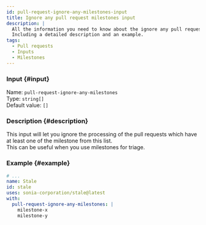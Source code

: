```yaml
---
id: pull-request-ignore-any-milestones-input
title: Ignore any pull request milestones input
description: |
  All the information you need to know about the ignore any pull request milestones input.
  Including a detailed description and an example.
tags:
  - Pull requests
  - Inputs
  - Milestones
---
```


### Input {#input}

Name: `pull-request-ignore-any-milestones`  
Type: `string[]`  
Default value: `[]`

### Description {#description}

This input will let you ignore the processing of the pull requests which have at least one of the milestone from this list.  
This can be useful when you use milestones for triage.

### Example {#example}

```yml {6-8}
# ...
name: Stale
id: stale
uses: sonia-corporation/stale@latest
with:
  pull-request-ignore-any-milestones: |
    milestone-x
    milestone-y
```
